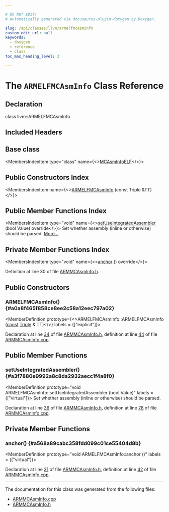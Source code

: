 ```yaml
---

# DO NOT EDIT!
# Automatically generated via docusaurus-plugin-doxygen by Doxygen.

slug: /api/classes/llvm/armelfmcasminfo
custom_edit_url: null
keywords:
  - doxygen
  - reference
  - class
toc_max_heading_level: 3

---
```





# The `ARMELFMCAsmInfo` Class Reference

<DoxygenPage pluginConfig={pluginConfig}>



## Declaration

<CodeBlock>class llvm::ARMELFMCAsmInfo</CodeBlock>

## Included Headers

<IncludesList>
<IncludesListItem
  filePath="Target/ARM/MCTargetDesc/ARMMCAsmInfo.h"
  permalink="/docs/api/files/lib/lib/target/lib/target/arm/lib/target/arm/mctargetdesc/armmcasminfo-h"
  isLocal="true" />
</IncludesList>

## Base class

<MembersIndex>

<MembersIndexItem
  type="class"
  name={<><a href="/docs/api/classes/llvm/mcasminfoelf">MCAsmInfoELF</a></>}>
</MembersIndexItem>

</MembersIndex>

## Public Constructors Index

<MembersIndex>

<MembersIndexItem
  name={<><a href="#a0a8f465f858ce8ee2c58a12eec797a02">ARMELFMCAsmInfo</a> (const Triple &amp;TT)</>}>
</MembersIndexItem>

</MembersIndex>

## Public Member Functions Index

<MembersIndex>

<MembersIndexItem
  type="void"
  name={<><a href="#a3f7880e9992a8c8da2932aecc1f4a8f0">setUseIntegratedAssembler</a> (bool Value) override</>}>
Set whether assembly (inline or otherwise) should be parsed. <a href="#a3f7880e9992a8c8da2932aecc1f4a8f0">More...</a>
</MembersIndexItem>

</MembersIndex>

## Private Member Functions Index

<MembersIndex>

<MembersIndexItem
  type="void"
  name={<><a href="#a568a89cabc358fdd099c01ce55404d8b">anchor</a> () override</>}>
</MembersIndexItem>

</MembersIndex>


Definition at line 30 of file <a href="/docs/api/files/lib/lib/target/lib/target/arm/lib/target/arm/mctargetdesc/armmcasminfo-h">ARMMCAsmInfo.h</a>.

<SectionDefinition>

## Public Constructors

### ARMELFMCAsmInfo() {#a0a8f465f858ce8ee2c58a12eec797a02}

<MemberDefinition
  prototype={<>ARMELFMCAsmInfo::ARMELFMCAsmInfo (<a href="/docs/api/files/lib/lib/target/lib/target/aarch64/aarch64promoteconstant-cpp/#a90f8350fecae261c25be85d38b451bff">const</a> <a href="/docs/api/classes/llvm/triple">Triple</a> &amp; TT)</>}
  labels = {["explicit"]}>

Declaration at line <a href="/docs/api/files/lib/lib/target/lib/target/arm/lib/target/arm/mctargetdesc/armmcasminfo-h/#l00034">34</a> of file <a href="/docs/api/files/lib/lib/target/lib/target/arm/lib/target/arm/mctargetdesc/armmcasminfo-h">ARMMCAsmInfo.h</a>, definition at line <a href="/docs/api/files/lib/lib/target/lib/target/arm/lib/target/arm/mctargetdesc/armmcasminfo-cpp/#l00044">44</a> of file <a href="/docs/api/files/lib/lib/target/lib/target/arm/lib/target/arm/mctargetdesc/armmcasminfo-cpp">ARMMCAsmInfo.cpp</a>.
</MemberDefinition>

</SectionDefinition>

<SectionDefinition>

## Public Member Functions

### setUseIntegratedAssembler() {#a3f7880e9992a8c8da2932aecc1f4a8f0}

<MemberDefinition
  prototype="void ARMELFMCAsmInfo::setUseIntegratedAssembler (bool Value)"
  labels = {["virtual"]}>
Set whether assembly (inline or otherwise) should be parsed.

Declaration at line <a href="/docs/api/files/lib/lib/target/lib/target/arm/lib/target/arm/mctargetdesc/armmcasminfo-h/#l00036">36</a> of file <a href="/docs/api/files/lib/lib/target/lib/target/arm/lib/target/arm/mctargetdesc/armmcasminfo-h">ARMMCAsmInfo.h</a>, definition at line <a href="/docs/api/files/lib/lib/target/lib/target/arm/lib/target/arm/mctargetdesc/armmcasminfo-cpp/#l00076">76</a> of file <a href="/docs/api/files/lib/lib/target/lib/target/arm/lib/target/arm/mctargetdesc/armmcasminfo-cpp">ARMMCAsmInfo.cpp</a>.
</MemberDefinition>

</SectionDefinition>

<SectionDefinition>

## Private Member Functions

### anchor() {#a568a89cabc358fdd099c01ce55404d8b}

<MemberDefinition
  prototype="void ARMELFMCAsmInfo::anchor ()"
  labels = {["virtual"]}>

Declaration at line <a href="/docs/api/files/lib/lib/target/lib/target/arm/lib/target/arm/mctargetdesc/armmcasminfo-h/#l00031">31</a> of file <a href="/docs/api/files/lib/lib/target/lib/target/arm/lib/target/arm/mctargetdesc/armmcasminfo-h">ARMMCAsmInfo.h</a>, definition at line <a href="/docs/api/files/lib/lib/target/lib/target/arm/lib/target/arm/mctargetdesc/armmcasminfo-cpp/#l00042">42</a> of file <a href="/docs/api/files/lib/lib/target/lib/target/arm/lib/target/arm/mctargetdesc/armmcasminfo-cpp">ARMMCAsmInfo.cpp</a>.
</MemberDefinition>

</SectionDefinition>

<hr/>

The documentation for this class was generated from the following files:

<ul>
<li><a href="/docs/api/files/lib/lib/target/lib/target/arm/lib/target/arm/mctargetdesc/armmcasminfo-cpp">ARMMCAsmInfo.cpp</a></li>
<li><a href="/docs/api/files/lib/lib/target/lib/target/arm/lib/target/arm/mctargetdesc/armmcasminfo-h">ARMMCAsmInfo.h</a></li>
</ul>

</DoxygenPage>
